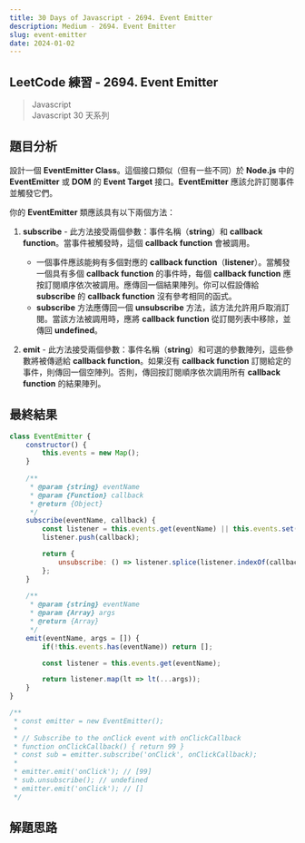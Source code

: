 ```yaml
---
title: 30 Days of Javascript - 2694. Event Emitter
description: Medium - 2694. Event Emitter
slug: event-emitter
date: 2024-01-02
---
```


## LeetCode 練習 - 2694. Event Emitter
> Javascript  
> Javascript 30 天系列

## 題目分析

設計一個 **EventEmitter Class**。這個接口類似（但有一些不同）於 **Node.js** 中的 **EventEmitter** 或 **DOM** 的 **Event Target** 接口。**EventEmitter** 應該允許訂閱事件並觸發它們。

你的 **EventEmitter** 類應該具有以下兩個方法：

1. **subscribe** - 此方法接受兩個參數：事件名稱（**string**）和 **callback function**。當事件被觸發時，這個 **callback function** 會被調用。
    * 一個事件應該能夠有多個對應的 **callback function**（**listener**）。當觸發一個具有多個 **callback function** 的事件時，每個 **callback function** 應按訂閱順序依次被調用。應傳回一個結果陣列。你可以假設傳給 **subscribe** 的 **callback function** 沒有參考相同的函式。  
    * **subscribe** 方法應傳回一個 **unsubscribe** 方法，該方法允許用戶取消訂閱。當該方法被調用時，應將 **callback function** 從訂閱列表中移除，並傳回 **undefined**。  

2. **emit** - 此方法接受兩個參數：事件名稱（**string**）和可選的參數陣列，這些參數將被傳遞給 **callback function**。如果沒有 **callback function** 訂閱給定的事件，則傳回一個空陣列。否則，傳回按訂閱順序依次調用所有 **callback function** 的結果陣列。

## 最終結果

```js:event-emitter.js
class EventEmitter {
    constructor() {
        this.events = new Map();
    }
    
    /**
     * @param {string} eventName
     * @param {Function} callback
     * @return {Object}
     */
    subscribe(eventName, callback) {
        const listener = this.events.get(eventName) || this.events.set(eventName, []).get(eventName);
        listener.push(callback);

        return {
            unsubscribe: () => listener.splice(listener.indexOf(callback), 1)
        };
    }
    
    /**
     * @param {string} eventName
     * @param {Array} args
     * @return {Array}
     */
    emit(eventName, args = []) {
        if(!this.events.has(eventName)) return [];

        const listener = this.events.get(eventName);

        return listener.map(lt => lt(...args));
    }
}

/**
 * const emitter = new EventEmitter();
 *
 * // Subscribe to the onClick event with onClickCallback
 * function onClickCallback() { return 99 }
 * const sub = emitter.subscribe('onClick', onClickCallback);
 *
 * emitter.emit('onClick'); // [99]
 * sub.unsubscribe(); // undefined
 * emitter.emit('onClick'); // []
 */
```

## 解題思路
